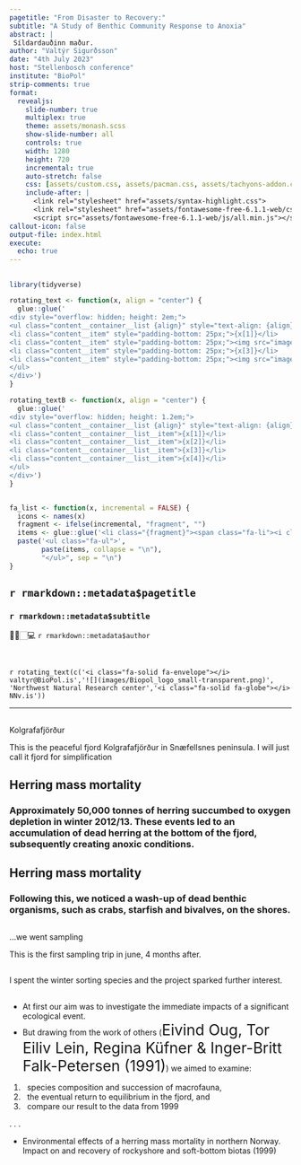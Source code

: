 ```yaml
---
pagetitle: "From Disaster to Recovery:"
subtitle: "A Study of Benthic Community Response to Anoxia"
abstract: |
 Síldardauðinn maður. 
author: "Valtýr Sigurðsson"
date: "4th July 2023"
host: "Stellenbosch conference"
institute: "BioPol"
strip-comments: true
format: 
  revealjs:
    slide-number: true
    multiplex: true
    theme: assets/monash.scss
    show-slide-number: all
    controls: true
    width: 1280
    height: 720
    incremental: true
    auto-stretch: false
    css: [assets/custom.css, assets/pacman.css, assets/tachyons-addon.css]
    include-after: |
      <link rel="stylesheet" href="assets/syntax-highlight.css">
      <link rel="stylesheet" href="assets/fontawesome-free-6.1.1-web/css/all.min.css">
      <script src="assets/fontawesome-free-6.1.1-web/js/all.min.js"></script>
callout-icon: false
output-file: index.html
execute:
  echo: true
---
```


##  {#title-slide background="images/sh.png"}

```r
library(tidyverse)

rotating_text <- function(x, align = "center") {
  glue::glue('
<div style="overflow: hidden; height: 2em;">
<ul class="content__container__list {align}" style="text-align: {align}">
<li class="content__item" style="padding-bottom: 25px;">{x[1]}</li>
<li class="content__item" style="padding-bottom: 25px;"><img src="images/Biopol_logo_small-transparent.png" alt="Logo" height="36px"></li>
<li class="content__item" style="padding-bottom: 25px;">{x[3]}</li>
<li class="content__item" style="padding-bottom: 25px;"><img src="images/logoNNV.svg" alt="Logo" height="36px"></li>
</ul>
</div>')
}

rotating_textB <- function(x, align = "center") {
  glue::glue('
<div style="overflow: hidden; height: 1.2em;">
<ul class="content__container__list {align}" style="text-align: {align}">
<li class="content__container__list__item">{x[1]}</li>
<li class="content__container__list__item">{x[2]}</li>
<li class="content__container__list__item">{x[3]}</li>
<li class="content__container__list__item">{x[4]}</li>
</ul>
</div>')
}


fa_list <- function(x, incremental = FALSE) {
  icons <- names(x)
  fragment <- ifelse(incremental, "fragment", "")
  items <- glue::glue('<li class="{fragment}"><span class="fa-li"><i class="{icons}"></i></span> {x}</li>')
  paste('<ul class="fa-ul">', 
        paste(items, collapse = "\n"),
        "</ul>", sep = "\n")
}

```

::: title-box
<h2>`r rmarkdown::metadata$pagetitle`</h2>

<h3>`r rmarkdown::metadata$subtitle`</h3>

👨‍💻🏻‍💻 [`r rmarkdown::metadata$author`]{.author}

<br>

`r rotating_text(c('<i class="fa-solid fa-envelope"></i> valtyr@BioPol.is','![](images/Biopol_logo_small-transparent.png)', 'Northwest Natural Research center','<i class="fa-solid fa-globe"></i> NNv.is'))`
:::


------------------------------------------------------------------------

##  {background-image="images/2.png"}
Kolgrafafjörður

::: {.notes}
This is the peaceful fjord Kolgrafafjörður in Snæfellsnes peninsula. I will just call it fjord for simplification
:::



## [Herring mass mortality]{.strokeme} {background-image="images/4.png"}

### [Approximately 50,000 tonnes of herring succumbed to oxygen depletion in winter 2012/13. These events led to an accumulation of dead herring at the bottom of the fjord, subsequently creating anoxic conditions.]{.strokeme}

## [Herring mass mortality]{.strokeme} {background-image="images/robert2013B.jpg"}
### [Following this, we noticed a wash-up of dead benthic organisms, such as crabs, starfish and bivalves, on the shores.]{.strokeme} {background-image="images/4.png"}

##  {background-image="images/6b.png"}
...we went sampling

::: {.notes}
This is the first sampling trip in june, 4 months after.
:::

##  {background-image="images/7.png"}

::: {.notes}
I spent the winter sorting species and the project sparked further interest.
:::

##  {auto-animate=true}


*  At first our aim was to investigate the immediate impacts of a significant ecological event.
* But drawing from the work of others (<span style="font-size:20pt;">[Eivind Oug, Tor Eiliv Lein, Regina Küfner & Inger-Britt Falk-Petersen]{.monash-blue2} (1991)</span>) we aimed to examine:


1. &nbsp; species composition and succession of macrofauna,
2. &nbsp; the eventual return to equilibrium in the fjord, and 
3. &nbsp; compare our result to the data from 1999 

. . .


::: aside
- Environmental effects of a herring mass mortality in northern Norway. Impact
on and recovery of rockyshore and soft-bottom biotas (1999)
::: 

## {background-image="images/DominantGroups.png"}

##  {background-image="images/3.png"}



##  {background-image="images/9.png"}


##  {background-image="images/8.png"}

##  {background-image="images/10.png"}
##  {background-image="images/11.png"}
##  {background-iframe="https://valtyrio.shinyapps.io/docs/" background-interactive="true"}
##  {background-image="images/12.png"}
##  {background-image="images/13.png"}


